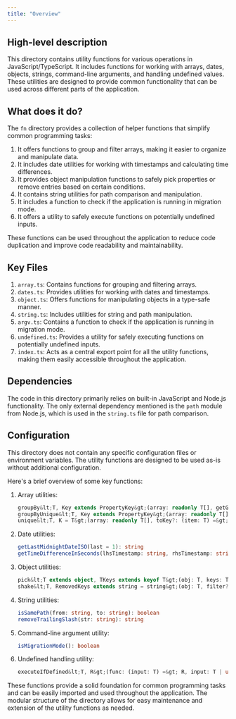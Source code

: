 ```yaml
---
title: "Overview"
---
```


## High-level description
This directory contains utility functions for various operations in JavaScript/TypeScript. It includes functions for working with arrays, dates, objects, strings, command-line arguments, and handling undefined values. These utilities are designed to provide common functionality that can be used across different parts of the application.

## What does it do?
The `fn` directory provides a collection of helper functions that simplify common programming tasks:

1. It offers functions to group and filter arrays, making it easier to organize and manipulate data.
2. It includes date utilities for working with timestamps and calculating time differences.
3. It provides object manipulation functions to safely pick properties or remove entries based on certain conditions.
4. It contains string utilities for path comparison and manipulation.
5. It includes a function to check if the application is running in migration mode.
6. It offers a utility to safely execute functions on potentially undefined inputs.

These functions can be used throughout the application to reduce code duplication and improve code readability and maintainability.

## Key Files
1. `array.ts`: Contains functions for grouping and filtering arrays.
2. `dates.ts`: Provides utilities for working with dates and timestamps.
3. `object.ts`: Offers functions for manipulating objects in a type-safe manner.
4. `string.ts`: Includes utilities for string and path manipulation.
5. `argv.ts`: Contains a function to check if the application is running in migration mode.
6. `undefined.ts`: Provides a utility for safely executing functions on potentially undefined inputs.
7. `index.ts`: Acts as a central export point for all the utility functions, making them easily accessible throughout the application.

## Dependencies
The code in this directory primarily relies on built-in JavaScript and Node.js functionality. The only external dependency mentioned is the `path` module from Node.js, which is used in the `string.ts` file for path comparison.

## Configuration
This directory does not contain any specific configuration files or environment variables. The utility functions are designed to be used as-is without additional configuration.

Here's a brief overview of some key functions:

1. Array utilities:
   ```typescript
   groupBy&lt;T, Key extends PropertyKey&gt;(array: readonly T[], getGroupId: (item: T) =&gt; Key): Record&lt;Key, T[]&gt;
   groupByUnique&lt;T, Key extends PropertyKey&gt;(array: readonly T[], getGroupId: (item: T) =&gt; Key): Record&lt;Key, T&gt;
   unique&lt;T, K = T&gt;(array: readonly T[], toKey?: (item: T) =&gt; K): T[]
   ```

2. Date utilities:
   ```typescript
   getLastMidnightDateISO(last = 1): string
   getTimeDifferenceInSeconds(lhsTimestamp: string, rhsTimestamp: string): number
   ```

3. Object utilities:
   ```typescript
   pick&lt;T extends object, TKeys extends keyof T&gt;(obj: T, keys: TKeys[]): Pick&lt;T, TKeys&gt;
   shake&lt;T, RemovedKeys extends string = string&gt;(obj: T, filter?: (value: unknown) =&gt; boolean): Omit&lt;T, RemovedKeys&gt;
   ```

4. String utilities:
   ```typescript
   isSamePath(from: string, to: string): boolean
   removeTrailingSlash(str: string): string
   ```

5. Command-line argument utility:
   ```typescript
   isMigrationMode(): boolean
   ```

6. Undefined handling utility:
   ```typescript
   executeIfDefined&lt;T, R&gt;(func: (input: T) =&gt; R, input: T | undefined): R | undefined
   ```

These functions provide a solid foundation for common programming tasks and can be easily imported and used throughout the application. The modular structure of the directory allows for easy maintenance and extension of the utility functions as needed.
